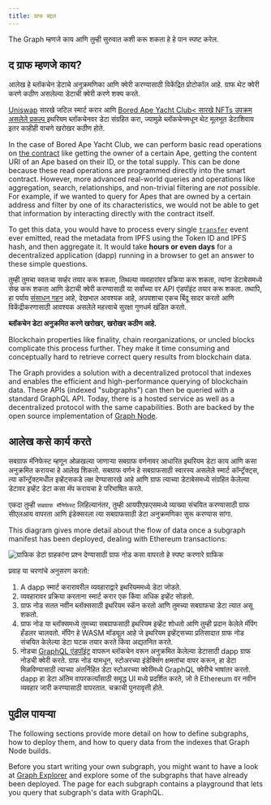 ```yaml
---
title: ग्राफ बद्दल
---
```


The Graph म्हणजे काय आणि तुम्ही सुरुवात कशी करू शकता हे हे पान स्पष्ट करेल.

## द ग्राफ म्हणजे काय?

आलेख हे ब्लॉकचेन डेटाचे अनुक्रमणिका आणि क्वेरी करण्यासाठी विकेंद्रित प्रोटोकॉल आहे. ग्राफ थेट क्वेरी करणे कठीण असलेल्या डेटाची क्वेरी करणे शक्य करते.

[Uniswap](https://uniswap.org/) सारखे जटिल स्मार्ट करार आणि [Bored Ape Yacht Club< सारखे NFTs उपक्रम असलेले प्रकल्प ](https://boredapeyachtclub.com/) इथरियम ब्लॉकचेनवर डेटा संग्रहित करा, ज्यामुळे ब्लॉकचेनमधून थेट मूलभूत डेटाशिवाय इतर काहीही वाचणे खरोखर कठीण होते.

In the case of Bored Ape Yacht Club, we can perform basic read operations on [the contract](https://etherscan.io/address/0xbc4ca0eda7647a8ab7c2061c2e118a18a936f13d#code) like getting the owner of a certain Ape, getting the content URI of an Ape based on their ID, or the total supply. This can be done because these read operations are programmed directly into the smart contract. However, more advanced real-world queries and operations like aggregation, search, relationships, and non-trivial filtering are _not_ possible. For example, if we wanted to query for Apes that are owned by a certain address and filter by one of its characteristics, we would not be able to get that information by interacting directly with the contract itself.

To get this data, you would have to process every single [`transfer`](https://etherscan.io/address/0xbc4ca0eda7647a8ab7c2061c2e118a18a936f13d#code#L1746) event ever emitted, read the metadata from IPFS using the Token ID and IPFS hash, and then aggregate it. It would take **hours or even days** for a decentralized application (dapp) running in a browser to get an answer to these simple questions.

तुम्ही तुमचा स्वतःचा सर्व्हर तयार करू शकता, तिथल्या व्यवहारांवर प्रक्रिया करू शकता, त्यांना डेटाबेसमध्ये सेव्ह करू शकता आणि डेटाची क्वेरी करण्यासाठी या सर्वांच्या वर API एंडपॉइंट तयार करू शकता. तथापि, हा पर्याय [संसाधन गहन](/network/benefits/) आहे, देखभाल आवश्यक आहे, अपयशाचा एकच बिंदू सादर करतो आणि विकेंद्रीकरणासाठी आवश्यक असलेले महत्त्वाचे सुरक्षा गुणधर्म खंडित करतो.

**ब्लॉकचेन डेटा अनुक्रमित करणे खरोखर, खरोखर कठीण आहे.**

Blockchain properties like finality, chain reorganizations, or uncled blocks complicate this process further. They make it time consuming and conceptually hard to retrieve correct query results from blockchain data.

The Graph provides a solution with a decentralized protocol that indexes and enables the efficient and high-performance querying of blockchain data. These APIs (indexed "subgraphs") can then be queried with a standard GraphQL API. Today, there is a hosted service as well as a decentralized protocol with the same capabilities. Both are backed by the open source implementation of [Graph Node](https://github.com/graphprotocol/graph-node).

## आलेख कसे कार्य करते

सबग्राफ मॅनिफेस्ट म्हणून ओळखल्या जाणार्‍या सबग्राफ वर्णनावर आधारित इथरियम डेटा काय आणि कसा अनुक्रमित करायचा हे आलेख शिकतो. सबग्राफ वर्णन हे सबग्राफसाठी स्वारस्य असलेले स्मार्ट कॉन्ट्रॅक्ट्स, त्या कॉन्ट्रॅक्टमधील इव्हेंट्सकडे लक्ष देण्यासारखे आहे आणि ग्राफ त्याच्या डेटाबेसमध्ये संग्रहित केलेल्या डेटावर इव्हेंट डेटा कसा मॅप करायचा हे परिभाषित करते.

एकदा तुम्ही `सबग्राफ मॅनिफेस्ट` लिहिल्यानंतर, तुम्ही आयपीएफएसमध्ये व्याख्या संचयित करण्यासाठी ग्राफ सीएलआय वापरता आणि इंडेक्सरला त्या सबग्राफसाठी डेटा अनुक्रमणिका सुरू करण्यास सांगा.

This diagram gives more detail about the flow of data once a subgraph manifest has been deployed, dealing with Ethereum transactions:

![ग्राफिक डेटा ग्राहकांना प्रश्न देण्यासाठी ग्राफ नोड कसा वापरतो हे स्पष्ट करणारे ग्राफिक](/img/graph-dataflow.png)

प्रवाह या चरणांचे अनुसरण करतो:

1. A dapp स्मार्ट करारावरील व्यवहाराद्वारे इथरियममध्ये डेटा जोडते.
2. व्यवहारावर प्रक्रिया करताना स्मार्ट करार एक किंवा अधिक इव्हेंट सोडतो.
3. ग्राफ नोड सतत नवीन ब्लॉक्ससाठी इथरियम स्कॅन करतो आणि तुमच्या सबग्राफचा डेटा त्यात असू शकतो.
4. ग्राफ नोड या ब्लॉक्समध्ये तुमच्या सबग्राफसाठी इथरियम इव्हेंट शोधतो आणि तुम्ही प्रदान केलेले मॅपिंग हँडलर चालवतो. मॅपिंग हे WASM मॉड्यूल आहे जे इथरियम इव्हेंट्सच्या प्रतिसादात ग्राफ नोड संचयित केलेल्या डेटा घटक तयार करते किंवा अद्यतनित करते.
5. नोडचा [GraphQL एंडपॉइंट](https://graphql.org/learn/) वापरून ब्लॉकचेन वरून अनुक्रमित केलेल्या डेटासाठी dapp ग्राफ नोडची क्वेरी करते. ग्राफ नोड यामधून, स्टोअरच्या इंडेक्सिंग क्षमतांचा वापर करून, हा डेटा मिळविण्यासाठी त्याच्या अंतर्निहित डेटा स्टोअरच्या क्वेरींमध्ये GraphQL क्वेरीचे भाषांतर करतो. dapp हा डेटा अंतिम वापरकर्त्यांसाठी समृद्ध UI मध्ये प्रदर्शित करते, जो ते Ethereum वर नवीन व्यवहार जारी करण्यासाठी वापरतात. चक्राची पुनरावृत्ती होते.

## पुढील पायऱ्या

The following sections provide more detail on how to define subgraphs, how to deploy them, and how to query data from the indexes that Graph Node builds.

Before you start writing your own subgraph, you might want to have a look at [Graph Explorer](https://thegraph.com/explorer) and explore some of the subgraphs that have already been deployed. The page for each subgraph contains a playground that lets you query that subgraph's data with GraphQL.
